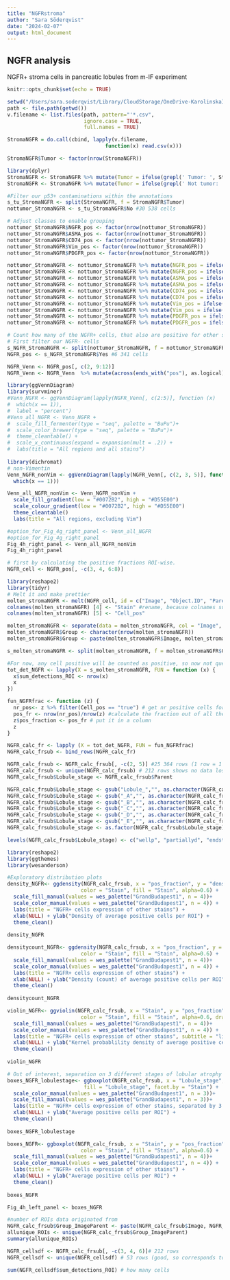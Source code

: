 ```yaml
---
title: "NGFRstroma"
author: "Sara Söderqvist"
date: "2024-02-07"
output: html_document
---
```

## NGFR analysis

NGFR+ stroma cells in pancreatic lobules from m-IF experiment

```r
knitr::opts_chunk$set(echo = TRUE)
```

``` r
setwd("/Users/sara.soderqvist/Library/CloudStorage/OneDrive-KarolinskaInstitutet/Writing_/Adaptive PDAC paper/Code/source data files to read in/m-IF stroma/NGFR") #adjust the working directory to read in the csv file
path <- file.path(getwd())
v.filename <- list.files(path, pattern="'*.csv", 
                         ignore.case = TRUE, 
                         full.names = TRUE)

StromaNGFR = do.call(cbind, lapply(v.filename, 
                                function(x) read.csv(x)))
```


```r
StromaNGFR$Tumor <- factor(nrow(StromaNGFR))

library(dplyr)
StromaNGFR <- StromaNGFR %>% mutate(Tumor = ifelse(grepl(' Tumor: ', StromaNGFR$Class), 'Yes', .$Tumor))
StromaNGFR <- StromaNGFR %>% mutate(Tumor = ifelse(grepl(' Not tumor: ', StromaNGFR$Class), 'No', .$Tumor))

#Filter our p53+ contaminations within the annotations
s_tu_StromaNGFR <- split(StromaNGFR, f = StromaNGFR$Tumor)
nottumor_StromaNGFR <- s_tu_StromaNGFR$No #30 538 cells

# Adjust classes to enable grouping
nottumor_StromaNGFR$NGFR_pos <- factor(nrow(nottumor_StromaNGFR))
nottumor_StromaNGFR$ASMA_pos <- factor(nrow(nottumor_StromaNGFR))
nottumor_StromaNGFR$CD74_pos <- factor(nrow(nottumor_StromaNGFR))
nottumor_StromaNGFR$Vim_pos <- factor(nrow(nottumor_StromaNGFR))
nottumor_StromaNGFR$PDGFR_pos <- factor(nrow(nottumor_StromaNGFR))

nottumor_StromaNGFR <- nottumor_StromaNGFR %>% mutate(NGFR_pos = ifelse(grepl(' NGFR_pos: ', nottumor_StromaNGFR$Class), 'Yes', .$NGFR_pos))
nottumor_StromaNGFR <- nottumor_StromaNGFR %>% mutate(NGFR_pos = ifelse(grepl(' NGFR_neg: ', nottumor_StromaNGFR$Class), 'No', .$NGFR_pos))
nottumor_StromaNGFR <- nottumor_StromaNGFR %>% mutate(ASMA_pos = ifelse(grepl(': ASMA_pos', nottumor_StromaNGFR$Class), 'true', .$ASMA_pos))
nottumor_StromaNGFR <- nottumor_StromaNGFR %>% mutate(ASMA_pos = ifelse(grepl(': ASMA_neg', nottumor_StromaNGFR$Class), 'false', .$ASMA_pos))
nottumor_StromaNGFR <- nottumor_StromaNGFR %>% mutate(CD74_pos = ifelse(grepl('CD74_pos: ', nottumor_StromaNGFR$Class), 'true', .$CD74_pos))
nottumor_StromaNGFR <- nottumor_StromaNGFR %>% mutate(CD74_pos = ifelse(grepl('CD74_neg: ', nottumor_StromaNGFR$Class), 'false', .$CD74_pos))
nottumor_StromaNGFR <- nottumor_StromaNGFR %>% mutate(Vim_pos = ifelse(grepl(' Vim_pos: ', nottumor_StromaNGFR$Class), 'true', .$Vim_pos))
nottumor_StromaNGFR <- nottumor_StromaNGFR %>% mutate(Vim_pos = ifelse(grepl(' Vim_neg: ', nottumor_StromaNGFR$Class), 'false', .$Vim_pos))
nottumor_StromaNGFR <- nottumor_StromaNGFR %>% mutate(PDGFR_pos = ifelse(grepl(' PDGFR_pos: ', nottumor_StromaNGFR$Class), 'true', .$PDGFR_pos))
nottumor_StromaNGFR <- nottumor_StromaNGFR %>% mutate(PDGFR_pos = ifelse(grepl(' PDGFR_neg: ', nottumor_StromaNGFR$Class), 'false', .$PDGFR_pos))

# Count how many of the NGFR+ cells, that also are positive for other stains. 
# First filter our NGFR- cells
s_NGFR_StromaNGFR <- split(nottumor_StromaNGFR, f = nottumor_StromaNGFR$NGFR_pos)
NGFR_pos <- s_NGFR_StromaNGFR$Yes #6 341 cells

```


```r
NGFR_Venn <- NGFR_pos[, c(2, 9:12)]
NGFR_Venn <- NGFR_Venn  %>% mutate(across(ends_with("pos"), as.logical))

library(ggVennDiagram)
library(survminer)
#Venn_NGFR <- ggVennDiagram(lapply(NGFR_Venn[, c(2:5)], function (x)
#  which(x == 1)),
#  label = "percent")
#Venn_all_NGFR <- Venn_NGFR +
#  scale_fill_fermenter(type = "seq", palette = "BuPu")+
#  scale_color_brewer(type = "seq", palette = "BuPu")+
#  theme_cleantable() +
#  scale_x_continuous(expand = expansion(mult = .2)) +
#  labs(title = "All regions and all stains")
  
library(dichromat)
# non-Vimentin
Venn_NGFR_nonVim <- ggVennDiagram(lapply(NGFR_Venn[, c(2, 3, 5)], function (x)
  which(x == 1)))

Venn_all_NGFR_nonVim <- Venn_NGFR_nonVim +
  scale_fill_gradient(low = "#0072B2", high = "#D55E00") 
  scale_colour_gradient(low = "#0072B2", high = "#D55E00") 
  theme_cleantable() 
  labs(title = "All regions, excluding Vim")

#option_for_Fig_4g_right_panel <- Venn_all_NGFR
#option_for_Fig_4g_right_panel
Fig_4h_right_panel <- Venn_all_NGFR_nonVim
Fig_4h_right_panel

```

```r

# first by calculating the positive fractions ROI-wise.
NGFR_cell <- NGFR_pos[, -c(3, 4, 6:8)]

library(reshape2)
library(tidyr)
# Melt it and make prettier
molten_stromaNGFR <- melt(NGFR_cell, id = c("Image", "Object.ID", "Parent"))
colnames(molten_stromaNGFR) [4] <- "Stain" #rename, because colnames such as "variable" and "value" will interfere in other commands
colnames(molten_stromaNGFR) [5] <- "Cell_pos"

molten_stromaNGFR <- separate(data = molten_stromaNGFR, col = "Image", into="Image", sep=c("_"), remove=TRUE)
molten_stromaNGFR$Group <- character(nrow(molten_stromaNGFR))
molten_stromaNGFR$Group <- paste(molten_stromaNGFR$Image, molten_stromaNGFR$Parent, molten_stromaNGFR$Stain, sep = "_")

s_molten_stromaNGFR <- split(molten_stromaNGFR, f = molten_stromaNGFR$Group)

#For now, any cell positive will be counted as positive, so now not questioning weather individual cells are double, triple, quadraple positive.
tot_det_NGFR <- lapply(X = s_molten_stromaNGFR, FUN = function (x) {
  x$sum_detections_ROI <- nrow(x)
  x
})

fun_NGFRfrac <- function (z) {
  nr_pos<- z %>% filter(Cell_pos == "true") # get nr positive cells for each stain
  pos_fr <- nrow(nr_pos)/nrow(z) #calculate the fraction out of all the NGFR+ cell in that specific ROI
  z$pos_fraction <- pos_fr # put it in a column
  z
} 

NGFR_calc_fr <- lapply (X = tot_det_NGFR, FUN = fun_NGFRfrac)
NGFR_calc_frsub <- bind_rows(NGFR_calc_fr)

NGFR_calc_frsub <- NGFR_calc_frsub[, -c(2, 5)] #25 364 rows (1 row = 1 cell)
NGFR_calc_frsub <- unique(NGFR_calc_frsub) # 212 rows shows no data loss (1 row = 1 ROI + stain combinaiton)
NGFR_calc_frsub$Lobule_stage <- NGFR_calc_frsub$Parent

NGFR_calc_frsub$Lobule_stage <- gsub("Lobule_","", as.character(NGFR_calc_frsub$Lobule_stage))
NGFR_calc_frsub$Lobule_stage <- gsub("_A","", as.character(NGFR_calc_frsub$Lobule_stage))
NGFR_calc_frsub$Lobule_stage <- gsub("_B","", as.character(NGFR_calc_frsub$Lobule_stage))
NGFR_calc_frsub$Lobule_stage <- gsub("_C","", as.character(NGFR_calc_frsub$Lobule_stage))
NGFR_calc_frsub$Lobule_stage <- gsub("_D","", as.character(NGFR_calc_frsub$Lobule_stage))
NGFR_calc_frsub$Lobule_stage <- gsub("_E","", as.character(NGFR_calc_frsub$Lobule_stage))
NGFR_calc_frsub$Lobule_stage <- as.factor(NGFR_calc_frsub$Lobule_stage)

levels(NGFR_calc_frsub$Lobule_stage) <- c("wellp", "partiallyd", "endstage") # not applied in the end but keeping this information

```


```r
library(reshape2)
library(ggthemes)
library(wesanderson)

#Exploratory distribution plots
density_NGFR<- ggdensity(NGFR_calc_frsub, x = "pos_fraction", y = "density", 
                        color = "Stain", fill = "Stain", alpha=0.6) +
  scale_fill_manual(values = wes_palette("GrandBudapest1", n = 4))+
  scale_color_manual(values = wes_palette("GrandBudapest1", n = 4)) +
  labs(title = "NGFR+ cells expression of other stains") +
  xlab(NULL) + ylab("Density of average positive cells per ROI") +
  theme_clean()
  
density_NGFR

densitycount_NGFR<- ggdensity(NGFR_calc_frsub, x = "pos_fraction", y = "count", 
                        color = "Stain", fill = "Stain", alpha=0.6) +
  scale_fill_manual(values = wes_palette("GrandBudapest1", n = 4))+
  scale_color_manual(values = wes_palette("GrandBudapest1", n = 4)) +
  labs(title = "NGFR+ cells expression of other stains") +
  xlab(NULL) + ylab("Density (count) of average positive cells per ROI") +
  theme_clean()
  
densitycount_NGFR

violin_NGFR<- ggviolin(NGFR_calc_frsub, x = "Stain", y = "pos_fraction", 
                        color = "Stain", fill = "Stain", alpha=0.6, draw_quantiles = 0.5) +
  scale_fill_manual(values = wes_palette("GrandBudapest1", n = 4))+
  scale_color_manual(values = wes_palette("GrandBudapest1", n = 4)) +
  labs(title = "NGFR+ cells expression of other stains", subtitle = "line shows quantile 0.5") +
  xlab(NULL) + ylab("Kernel probablility density of average positive cells per ROI") +
  theme_clean()
  
violin_NGFR

# Out of interest, separation on 3 different stages of lobular atrophy
boxes_NGFR_lobulestage<- ggboxplot(NGFR_calc_frsub, x = "Lobule_stage", y = "pos_fraction", color = "Lobule_stage",  alpha=0.6,
                         fill = "Lobule_stage", facet.by = "Stain") +
  scale_color_manual(values = wes_palette("GrandBudapest1", n = 3))+
  scale_fill_manual(values = wes_palette("GrandBudapest1", n = 3))+
  labs(title = "NGFR+ cells expression of other stains, separated by 3 stages of lobular intactness") +
  xlab(NULL) + ylab("Average positive cells per ROI") +
  theme_clean()
  
boxes_NGFR_lobulestage

boxes_NGFR<- ggboxplot(NGFR_calc_frsub, x = "Stain", y = "pos_fraction", 
                        color = "Stain", fill = "Stain", alpha=0.6) +
  scale_fill_manual(values = wes_palette("GrandBudapest1", n = 4))+
  scale_color_manual(values = wes_palette("GrandBudapest1", n = 4)) +
  labs(title = "NGFR+ cells expression of other stains") +
  xlab(NULL) + ylab("Average positive cells per ROI") +
  theme_clean()
  
boxes_NGFR

Fig_4h_left_panel <- boxes_NGFR
```


```r
#number of ROIs data originated from 
NGFR_calc_frsub$Group_ImageParent <- paste(NGFR_calc_frsub$Image, NGFR_calc_frsub$Parent, sep = "_" )
allunique_ROIs <- unique(NGFR_calc_frsub$Group_ImageParent)
summary(allunique_ROIs)

NGFR_cellsdf <- NGFR_calc_frsub[, -c(3, 4, 6)]# 212 rows
NGFR_cellsdf <- unique(NGFR_cellsdf) # 53 rows (good, so corresponds to all ROIs)

sum(NGFR_cellsdf$sum_detections_ROI) # how many cells

```


